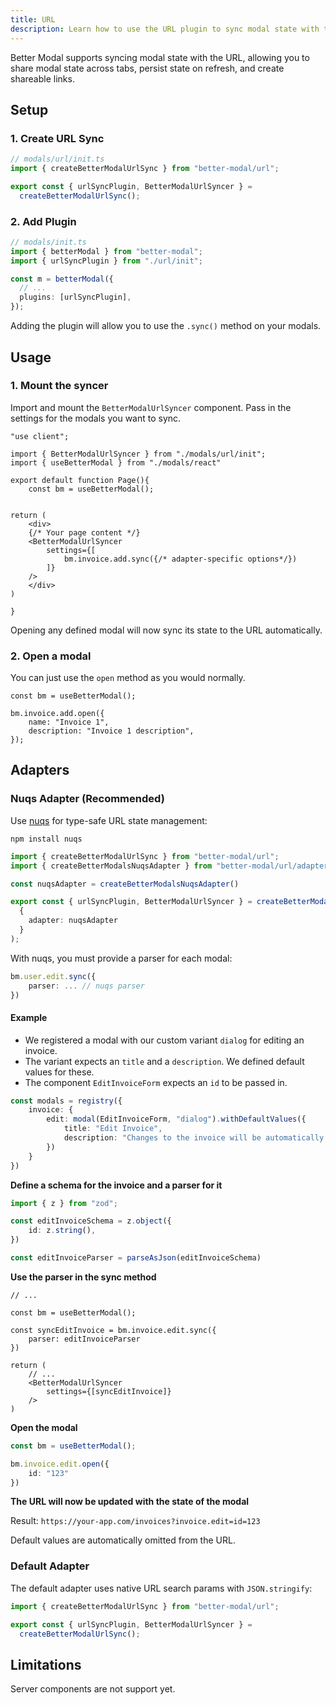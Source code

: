 ```yaml
---
title: URL
description: Learn how to use the URL plugin to sync modal state with the URL
---
```


Better Modal supports syncing modal state with the URL, allowing you to share modal state across tabs, persist state on refresh, and create shareable links.

## Setup

### 1. Create URL Sync

```ts
// modals/url/init.ts
import { createBetterModalUrlSync } from "better-modal/url";

export const { urlSyncPlugin, BetterModalUrlSyncer } =
  createBetterModalUrlSync();
```

### 2. Add Plugin

```ts
// modals/init.ts
import { betterModal } from "better-modal";
import { urlSyncPlugin } from "./url/init";

const m = betterModal({
  // ...
  plugins: [urlSyncPlugin],
});
```

Adding the plugin will allow you to use the `.sync()` method on your modals.

## Usage

### 1. Mount the syncer

Import and mount the `BetterModalUrlSyncer` component. Pass in the settings for the modals you want to sync.

```tsx
"use client";

import { BetterModalUrlSyncer } from "./modals/url/init";
import { useBetterModal } from "./modals/react"

export default function Page(){
    const bm = useBetterModal();


return (
    <div>
    {/* Your page content */}
    <BetterModalUrlSyncer 
        settings={[
            bm.invoice.add.sync({/* adapter-specific options*/})
        ]}
    />
    </div>
)

}
```

Opening any defined modal will now sync its state to the URL automatically.

### 2. Open a modal

You can just use the `open` method as you would normally.

```tsx
const bm = useBetterModal();

bm.invoice.add.open({
    name: "Invoice 1",
    description: "Invoice 1 description",
});
```





## Adapters

### Nuqs Adapter (Recommended)

Use [nuqs](https://nuqs.47ng.com/) for type-safe URL state management:

```npm
npm install nuqs
```

```ts
import { createBetterModalUrlSync } from "better-modal/url";
import { createBetterModalsNuqsAdapter } from "better-modal/url/adapters";

const nuqsAdapter = createBetterModalsNuqsAdapter()

export const { urlSyncPlugin, BetterModalUrlSyncer } = createBetterModalUrlSync(
  {
    adapter: nuqsAdapter
  }
);
```

With nuqs, you must provide a parser for each modal:

```ts
bm.user.edit.sync({
    parser: ... // nuqs parser
})
```

#### Example

- We registered a modal with our custom variant `dialog` for editing an invoice. 
- The variant expects an `title` and a `description`. We defined default values for these. 
- The component `EditInvoiceForm`  expects an `id` to be passed in. 

```ts
const modals = registry({
    invoice: {
        edit: modal(EditInvoiceForm, "dialog").withDefaultValues({
            title: "Edit Invoice",
            description: "Changes to the invoice will be automatically saved.",
        })
    }
})
```


**Define a schema for the invoice and a parser for it**

```ts
import { z } from "zod";

const editInvoiceSchema = z.object({
    id: z.string(),
})

const editInvoiceParser = parseAsJson(editInvoiceSchema)
```

**Use the parser in the sync method**

```tsx
// ... 

const bm = useBetterModal();

const syncEditInvoice = bm.invoice.edit.sync({
    parser: editInvoiceParser
})

return (
    // ...
    <BetterModalUrlSyncer 
        settings={[syncEditInvoice]}
    />
)
```

**Open the modal**

```ts
const bm = useBetterModal();

bm.invoice.edit.open({
    id: "123"
})
```

**The URL will now be updated with the state of the modal**

Result: `https://your-app.com/invoices?invoice.edit=id=123`

<Callout type="info">
    Default values are automatically omitted from the URL.
</Callout>


### Default Adapter 

The default adapter uses native URL search params with `JSON.stringify`:

```ts
import { createBetterModalUrlSync } from "better-modal/url";

export const { urlSyncPlugin, BetterModalUrlSyncer } =
  createBetterModalUrlSync();
```

## Limitations

<Callout type="warning">
  Server components are not support yet.
</Callout>

